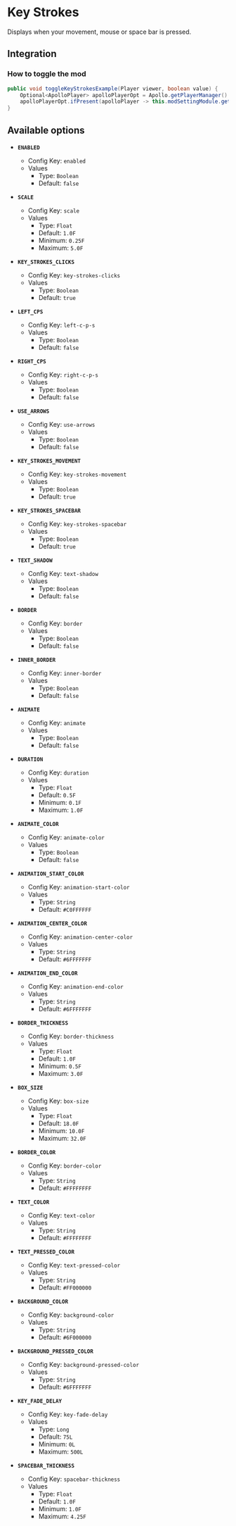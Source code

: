 # Key Strokes

Displays when your movement, mouse or space bar is pressed.

## Integration

### How to toggle the mod

```java
public void toggleKeyStrokesExample(Player viewer, boolean value) {
    Optional<ApolloPlayer> apolloPlayerOpt = Apollo.getPlayerManager().getPlayer(viewer.getUniqueId());
    apolloPlayerOpt.ifPresent(apolloPlayer -> this.modSettingModule.getOptions().set(apolloPlayer, ModKeystrokes.ENABLED, value));
}
```

## Available options

- __`ENABLED`__
    - Config Key: `enabled`
    - Values
        - Type: `Boolean`
        - Default: `false`

- __`SCALE`__
    - Config Key: `scale`
    - Values
        - Type: `Float`
        - Default: `1.0F`
        - Minimum: `0.25F`
        - Maximum: `5.0F`

- __`KEY_STROKES_CLICKS`__
    - Config Key: `key-strokes-clicks`
    - Values
        - Type: `Boolean`
        - Default: `true`

- __`LEFT_CPS`__
    - Config Key: `left-c-p-s`
    - Values
        - Type: `Boolean`
        - Default: `false`

- __`RIGHT_CPS`__
    - Config Key: `right-c-p-s`
    - Values
        - Type: `Boolean`
        - Default: `false`

- __`USE_ARROWS`__
    - Config Key: `use-arrows`
    - Values
        - Type: `Boolean`
        - Default: `false`

- __`KEY_STROKES_MOVEMENT`__
    - Config Key: `key-strokes-movement`
    - Values
        - Type: `Boolean`
        - Default: `true`

- __`KEY_STROKES_SPACEBAR`__
    - Config Key: `key-strokes-spacebar`
    - Values
        - Type: `Boolean`
        - Default: `true`

- __`TEXT_SHADOW`__
    - Config Key: `text-shadow`
    - Values
        - Type: `Boolean`
        - Default: `false`

- __`BORDER`__
    - Config Key: `border`
    - Values
        - Type: `Boolean`
        - Default: `false`

- __`INNER_BORDER`__
    - Config Key: `inner-border`
    - Values
        - Type: `Boolean`
        - Default: `false`

- __`ANIMATE`__
    - Config Key: `animate`
    - Values
        - Type: `Boolean`
        - Default: `false`

- __`DURATION`__
    - Config Key: `duration`
    - Values
        - Type: `Float`
        - Default: `0.5F`
        - Minimum: `0.1F`
        - Maximum: `1.0F`

- __`ANIMATE_COLOR`__
    - Config Key: `animate-color`
    - Values
        - Type: `Boolean`
        - Default: `false`

- __`ANIMATION_START_COLOR`__
    - Config Key: `animation-start-color`
    - Values
        - Type: `String`
        - Default: `#C0FFFFFF`

- __`ANIMATION_CENTER_COLOR`__
    - Config Key: `animation-center-color`
    - Values
        - Type: `String`
        - Default: `#6FFFFFFF`

- __`ANIMATION_END_COLOR`__
    - Config Key: `animation-end-color`
    - Values
        - Type: `String`
        - Default: `#6FFFFFFF`

- __`BORDER_THICKNESS`__
    - Config Key: `border-thickness`
    - Values
        - Type: `Float`
        - Default: `1.0F`
        - Minimum: `0.5F`
        - Maximum: `3.0F`

- __`BOX_SIZE`__
    - Config Key: `box-size`
    - Values
        - Type: `Float`
        - Default: `18.0F`
        - Minimum: `10.0F`
        - Maximum: `32.0F`

- __`BORDER_COLOR`__
    - Config Key: `border-color`
    - Values
        - Type: `String`
        - Default: `#FFFFFFFF`

- __`TEXT_COLOR`__
    - Config Key: `text-color`
    - Values
        - Type: `String`
        - Default: `#FFFFFFFF`

- __`TEXT_PRESSED_COLOR`__
    - Config Key: `text-pressed-color`
    - Values
        - Type: `String`
        - Default: `#FF000000`

- __`BACKGROUND_COLOR`__
    - Config Key: `background-color`
    - Values
        - Type: `String`
        - Default: `#6F000000`

- __`BACKGROUND_PRESSED_COLOR`__
    - Config Key: `background-pressed-color`
    - Values
        - Type: `String`
        - Default: `#6FFFFFFF`

- __`KEY_FADE_DELAY`__
    - Config Key: `key-fade-delay`
    - Values
        - Type: `Long`
        - Default: `75L`
        - Minimum: `0L`
        - Maximum: `500L`

- __`SPACEBAR_THICKNESS`__
    - Config Key: `spacebar-thickness`
    - Values
        - Type: `Float`
        - Default: `1.0F`
        - Minimum: `1.0F`
        - Maximum: `4.25F`

